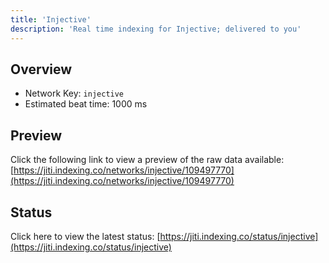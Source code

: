 ```yaml
---
title: 'Injective'
description: 'Real time indexing for Injective; delivered to you'
---
```


## Overview
- Network Key: `injective`
- Estimated beat time: 1000 ms

## Preview
Click the following link to view a preview of the raw data available: [https://jiti.indexing.co/networks/injective/109497770](https://jiti.indexing.co/networks/injective/109497770)

## Status
Click here to view the latest status: [https://jiti.indexing.co/status/injective](https://jiti.indexing.co/status/injective)
